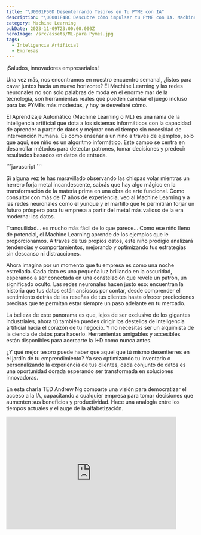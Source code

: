 ```yaml
---
title: "\U0001F50D Desenterrando Tesoros en Tu PYME con IA"
description: "\U0001F4BC Descubre cómo impulsar tu PYME con IA. Machine Learning, Redes Neuronales y Deep Learning. ¡Transforma tu negocio! \U0001F680"
category: Machine Learning
pubDate: 2023-11-09T23:00:00.000Z
heroImage: /src/assets/ML-para Pymes.jpg
tags:
  - Inteligencia Artificial
  - Empresas
---
```


¡Saludos, innovadores empresariales!

Una vez más, nos encontramos en nuestro encuentro semanal, ¿listos para cavar juntos hacia un nuevo horizonte? El Machine Learning y las redes neuronales no son solo palabras de moda en el enorme mar de la tecnología, son herramientas reales que pueden cambiar el juego incluso para las PYMEs más modestas, y hoy te desvelaré cómo.

El Aprendizaje Automático (Machine Learning o ML) es una rama de la inteligencia artificial que dota a los sistemas informáticos con la capacidad de aprender a partir de datos y mejorar con el tiempo sin necesidad de intervención humana. Es como enseñar a un niño a través de ejemplos, solo que aquí, ese niño es un algoritmo informático. Este campo se centra en desarrollar métodos para detectar patrones, tomar decisiones y predecir resultados basados en datos de entrada.

<div class="blur-lg">
  ```javascript
  ```

  Si alguna vez te has maravillado observando las chispas volar mientras un herrero forja metal incandescente, sabrás que hay algo mágico en la transformación de la materia prima en una obra de arte funcional. Como consultor con más de 17 años de experiencia, veo al Machine Learning y a las redes neuronales como el yunque y el martillo que te permitirán forjar un futuro próspero para tu empresa a partir del metal más valioso de la era moderna: los datos.

  Tranquilidad... es mucho más fácil de lo que parece... Como ese niño lleno de potencial, el Machine Learning aprende de los ejemplos que le proporcionamos. A través de tus propios datos, este niño prodigio analizará tendencias y comportamientos, mejorando y optimizando tus estrategias sin descanso ni distracciones.

  Ahora imagina por un momento que tu empresa es como una noche estrellada. Cada dato es una pequeña luz brillando en la oscuridad, esperando a ser conectada en una constelación que revele un patrón, un significado oculto. Las redes neuronales hacen justo eso: encuentran la historia que tus datos están ansiosos por contar, desde comprender el sentimiento detrás de las reseñas de tus clientes hasta ofrecer predicciones precisas que te permitan estar siempre un paso adelante en tu mercado.

  La belleza de este panorama es que, lejos de ser exclusivo de los gigantes industriales, ahora tú también puedes dirigir los destellos de inteligencia artificial hacia el corazón de tu negocio. Y no necesitas ser un alquimista de la ciencia de datos para hacerlo. Herramientas amigables y accesibles están disponibles para acercarte la I+D como nunca antes.

  ¿Y qué mejor tesoro puede haber que aquel que tú mismo desentierres en el jardín de tu emprendimiento? Ya sea optimizando tu inventario o personalizando la experiencia de tus clientes, cada conjunto de datos es una oportunidad dorada esperando ser transformada en soluciones innovadoras.
</div>

En esta charla TED Andrew Ng comparte una visión para democratizar el acceso a la IA, capacitando a cualquier empresa para tomar decisiones que aumenten sus beneficios y productividad. Hace una analogía entre los tiempos actuales y el auge de la alfabetización.

<div class="aspect-w-16 aspect-h-9">
  <iframe class="content-center" src="https://www.youtube.com/watch?v=reUZRyXxUs4" width="90%" height="300" frameborder="0" allow="autoplay; fullscreen; picture-in-picture" allowfullscreen />
</div>

**PD1** - ¡Comparte este correo!

**PD2** - ¿Quieres más? Estoy preparando el email de la próxima semana, y te va a encantar. ¡No te lo pierdas llegará el próximo viernes a las 11:00!

<hr />

<table class="table-auto w-full">
  <thead class="border-b bg-gray-800 dark:bg-gray-800">
    <tr>
      <th class="text-left text-white !p-4 font-medium">
        Noticias de la semana
      </th>

      <th class="text-left !p-4 font-medium" />
    </tr>
  </thead>

  <tbody>
    <tr class="border-b dark:bg-gray-600">
      <td class="!p-4">
        Google lanza IA generativa para imágenes de anunciantes en EE. UU.
      </td>

      <td class="!p-4">
        <a class="p-4" href="https://techcrunch.com/2023/11/01/google-launches-generative-ai-tools-for-product-imagery-to-u-s-advertisers/?utm_source=aitoolreport.beehiiv.com&utm_medium=newsletter&utm_campaign=china-calls-for-equal-rights-at-uk-s-ai-summit&guccounter=1">Enlace a la noticia en Techcrunch</a>
      </td>
    </tr>

    <tr class="border-b dark:bg-gray-600">
      <td class="!p-4">
        Las 5 mayores tendencias en inteligencia artificial para 2024
      </td>

      <td class="!p-4">
        <a class="p-4" href="https://www.forbes.com/sites/bernardmarr/2023/11/01/the-top-5-artificial-intelligence-trends-for-2024/?sh=4be842962c34">Enlace a la noticia en Forbes</a>
      </td>
    </tr>
  </tbody>
</table>

<hr />
